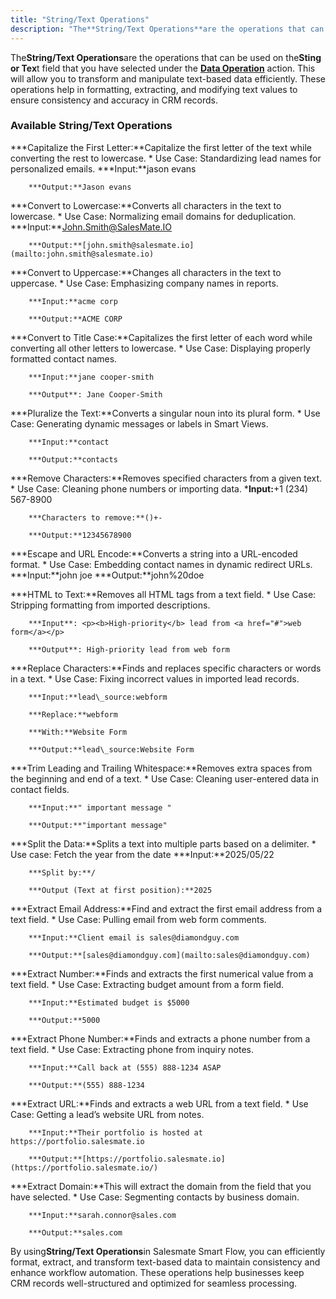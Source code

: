 ```yaml
---
title: "String/Text Operations"
description: "The**String/Text Operations**are the operations that can be used on the**Sting or Tex**t field that you have selected under the [**Data Operation**](h..."
---
```


The**String/Text Operations**are the operations that can be used on the**Sting or Tex**t field that you have selected under the [**Data Operation**](https://support.salesmate.io/hc/en-us/articles/41100082012825-Data-Operations) action. This will allow you to transform and manipulate text-based data efficiently. These operations help in formatting, extracting, and modifying text values to ensure consistency and accuracy in CRM records.


### Available String/Text Operations


***Capitalize the First Letter:**Capitalize the first letter of the text while converting the rest to lowercase.
    *   Use Case: Standardizing lead names for personalized emails.
        ***Input:**jason evans

        ***Output:**Jason evans



***Convert to Lowercase:**Converts all characters in the text to lowercase.
    *   Use Case: Normalizing email domains for deduplication.
        ***Input:**John.Smith@SalesMate.IO

        ***Output:**[john.smith@salesmate.io](mailto:john.smith@salesmate.io)



***Convert to Uppercase:**Changes all characters in the text to uppercase.
    *   Use Case: Emphasizing company names in reports.

        ***Input:**acme corp

        ***Output:**ACME CORP



***Convert to Title Case:**Capitalizes the first letter of each word while converting all other letters to lowercase.
    *   Use Case: Displaying properly formatted contact names.

        ***Input:**jane cooper-smith

        ***Output**: Jane Cooper-Smith



***Pluralize the Text:**Converts a singular noun into its plural form.
    *   Use Case: Generating dynamic messages or labels in Smart Views.

        ***Input:**contact

        ***Output:**contacts



***Remove Characters:**Removes specified characters from a given text.
    *   Use Case: Cleaning phone numbers or importing data.
        ***Input:**+1 (234) 567-8900

        ***Characters to remove:**()+-

        ***Output:**12345678900



***Escape and URL Encode:**Converts a string into a URL-encoded format.
    *   Use Case: Embedding contact names in dynamic redirect URLs.
        ***Input:**john joe
        ***Output:**john%20doe


***HTML to Text:**Removes all HTML tags from a text field.
    *   Use Case: Stripping formatting from imported descriptions.

        ***Input**: <p><b>High-priority</b> lead from <a href="#">web form</a></p>

        ***Output**: High-priority lead from web form



***Replace Characters:**Finds and replaces specific characters or words in a text.
    *   Use Case: Fixing incorrect values in imported lead records.

        ***Input:**lead\_source:webform

        ***Replace:**webform

        ***With:**Website Form

        ***Output:**lead\_source:Website Form



***Trim Leading and Trailing Whitespace:**Removes extra spaces from the beginning and end of a text.
    *   Use Case: Cleaning user-entered data in contact fields.

        ***Input:**" important message "

        ***Output:**"important message"



***Split the Data:**Splits a text into multiple parts based on a delimiter.
    *   Use case: Fetch the year from the date
        ***Input:**2025/05/22

        ***Split by:**/

        ***Output (Text at first position):**2025



***Extract Email Address:**Find and extract the first email address from a text field.
    *   Use Case: Pulling email from web form comments.

        ***Input:**Client email is sales@diamondguy.com

        ***Output:**[sales@diamondguy.com](mailto:sales@diamondguy.com)



***Extract Number:**Finds and extracts the first numerical value from a text field.
    *   Use Case: Extracting budget amount from a form field.

        ***Input:**Estimated budget is $5000

        ***Output:**5000



***Extract Phone Number:**Finds and extracts a phone number from a text field.
    *   Use Case: Extracting phone from inquiry notes.

        ***Input:**Call back at (555) 888-1234 ASAP

        ***Output:**(555) 888-1234



***Extract URL:**Finds and extracts a web URL from a text field.
    *   Use Case: Getting a lead’s website URL from notes.

        ***Input:**Their portfolio is hosted at https://portfolio.salesmate.io

        ***Output:**[https://portfolio.salesmate.io](https://portfolio.salesmate.io/)



***Extract Domain:**This will extract the domain from the field that you have selected.
    *   Use Case: Segmenting contacts by business domain.

        ***Input:**sarah.connor@sales.com

        ***Output:**sales.com


By using**String/Text Operations**in Salesmate Smart Flow, you can efficiently format, extract, and transform text-based data to maintain consistency and enhance workflow automation. These operations help businesses keep CRM records well-structured and optimized for seamless processing.
